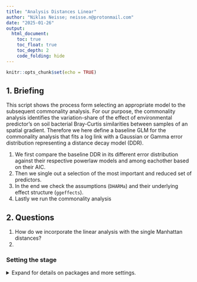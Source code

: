 ```yaml
---
title: "Analysis Distances Linear"
author: "Niklas Neisse; neisse.n@protonmail.com"
date: "2025-01-26"
output: 
  html_document:
    toc: true
    toc_float: true
    toc_depth: 2
    code_folding: hide
---
```


```r
knitr::opts_chunk$set(echo = TRUE)
```

## 1. Briefing

This script shows the process form selecting an appropriate model to the subsequent commonality analysis. For our purpose, the commonality analysis identifies the variation-share of the effect of environmental predictor's on soil bacterial Bray-Curtis similarities between samples of an spatial gradient. Therefore we here define a baseline GLM for the commonality analysis that fits a log link with a Gaussian or Gamma error distribution representing a distance decay model (DDR). 

1. We first compare the baseline DDR in its different error distribution against their respective powerlaw models and among eachother based on their AIC.
2. Then we single out a selection of the most important and reduced set of predictors.
3. In the end we check the assumptions (`DHARMa`) and their underlying effect structure (`ggeffects`). 
4. Lastly we run the commonality analysis


## 2. Questions 
1. How do we incorporate the linear analysis with the single Manhattan distances?
2. 



### Setting the stage 

<details>
  <summary>Expand for details on packages and more settings.</summary>

The following packages are required: `tidyverse`, `vegan`, `glmm.hp`, `partR2`, `skimr`, `MASS`, `DHARMa` , `ggeffects`, `glmmTMB`, `lme4`, `glmm.hp`, `pscl`

```r
#### Setting the stage ####
# Remove all objects in the global environment
# rm(list = ls()) 

# Set seed for reproducibility
set.seed(100) 

# Set directory pathways
dir_data <- 'path/to/N24_space_mic_dispersal/data/'
dir_resu <- 'path/to/N24_space_mic_dispersal/results/'

# Define CRAN packages
.cran_packages <- c(
  'tidyverse', 'glmm.hp',  'skimr', 'viridis', 'vegan',  'car', 
  'ggeffects', 'corrplot', 'lme4',  'partR2',  'DHARMa', 'MASS',
  'patchwork', 'glmm.hp',  'pscl',  'ggExtra', 'janitor', 'eulerr') 

# Define Bioconductor packages: 
#  other bioconductor packages include: 
#  'dada2', 'phyloseq', 'DECIPHER', 'phangorn'
# .bioc_packages <- c('phyloseq')  

# Install missing CRAN packages
.inst <- .cran_packages %in% installed.packages() 
if(any(!.inst)) {
  install.packages(.cran_packages[!.inst]) 
}

# # Check if Bioconductor packages are installed
# .inst <- .bioc_packages %in% installed.packages() 
# if(any(!.inst)) {
#   # Source Bioconductor installation script
#   source("http://bioconductor.org/biocLite.R") 
#   # Install missing Bioconductor packages without asking for confirmation
#   biocLite(.bioc_packages[!.inst], ask = F) 
# }

# Load required packages
#  add if necessary: ', .bioc_packages'
invisible(sapply(c(.cran_packages), require, character.only = TRUE))
invisible(sapply(c(.cran_packages), function(pkg) {
  # Check if the package is loaded
  is_loaded <- isNamespaceLoaded(pkg)
  
  # Get the package version
  version <- as.character(packageVersion(pkg))  # Convert version to character
  
  # Print the result
  cat(pkg, "Loaded:", is_loaded, "- Version:", version, "\n")
}))
 
```
```r
dir_wd   <- file.path('C:', 'code', 'BEO_DDR')
dir_data <- file.path(dir_wd, 'data')
dir_resu <- file.path(dir_wd, 'output')
```


## 3 Data  
The dataset `dissected` contains the distances between each sample in terms of bacterial composition (Bray-Curtis), plant composition (Bray-Curtis), plant traits (Euclidean), and physio-chemical soil properties (Euclidean). A summary of the dataset is shown below.

Side notes: 

1. For our models, we work with B.-C. similarities, meaning that values closer to 1 indicate greater similarity in bacterial community assembly among the samples.

2. Since stepwise forward selection, a crucial stop of our predictor selection using the `step()` function, cannot handle missing values, we omit these observations in the df `dist_nona_df`, reducing the total by about 100 data points to 1,275.

<details>
  <summary>Expand for data summary.</summary>

```r
## Load the data
distances_df <- read.csv(file.path(dir_data, 'distances_df.csv')) %>% 
  # changing dissimilarity to similarity to match distance decay model
  mutate(bac_bray_dis   = .$bac_bray,
         plant_bray_dis = .$plant_bray,
         bac_bray       = 1-.$bac_bray,
         plant_bray     = 1-.$plant_bray,
         coor_haver_log = log(.$coor_haver+0.001))

skim(distances_df)

# Remove rows with any missing values from the data frame
dist_nona_df <- na.omit(distances_df)

# Only the 4 processes
# names(dist_nona_df)
dist_4way_df <- dist_nona_df %>% 
  dplyr::select('dist_bin', 'bac_bray',
                'coor_haver_log', 'coor_haver', 
                'plant_bray', 'p_trait_eucl', 'physchem_eucl')


```
</details>

#### 3.2.1 Correlation in predictors
On the path to our model we first checked for any correlations of the explanatory variables.  

<details>
  <summary>Expand for explanatory variable correlation plot.</summary>
```r
# names(dist_nona_df)

corrplot(cor(dist_4way_df[
  c('coor_haver_log', 
    'plant_bray', 'p_trait_eucl', 'physchem_eucl')]), 
  type = "upper", method = "square", diag = FALSE, 
  addCoef.col = "white", number.cex = .7,
  tl.srt = 45, tl.cex = 1, tl.offset = 1)


corrplot(cor(dist_nona_df[c(
  'p_trait_eucl', 
  'pt_biomass_manh', 'pt_cov_bare_manh', 'pt_cov_litter_manh', 
  'pt_cov_moss_manh', 'pt_cov_senesc_manh', 'pt_sla_manh')]), 
         type = "upper", method = "square", diag = FALSE, 
         addCoef.col = "white", number.cex = .7,
         tl.srt = 45, tl.cex = 1, tl.offset = 1)


corrplot(cor(dist_nona_df[c(
  'physchem_eucl', 
  'pc_c_manh', 'pc_cnr_manh', 'pc_n_manh', 
  'pc_ph_manh', 'pc_soil_moist_manh')]), 
         type = "upper", method = "square", diag = FALSE, 
         addCoef.col = "white", number.cex = .7,
         tl.srt = 45, tl.cex = 1, tl.offset = 1)

```

## 4. Models 
### 4.1 Model Structure
We construct a generalized linear model to describe the effects of predictors representing environmental selection processes and dispersal on the differences in bacterial communities between observations, using a log link function.

Two sets of models are presented. The first set follows a Gaussian error distribution, while the second set follows a Gamma distribution. Within each set, we compare a model with a normal distance predictor to a power-law model with a log-transformed distance predictor.

```r
# names(dist_nona_df)

# glm_4w_gaus_1
glm_4w_gaus_1 <- glm(formula = bac_bray ~
                       coor_haver + plant_bray + p_trait_eucl + physchem_eucl,
                     family = gaussian(link = "log"), data = dist_nona_df, 
                     na.action = na.exclude)
sum_glm_4w_gaus_1 <- summary(glm_4w_gaus_1)

# glm_4w_gaus_2
glm_4w_gaus_2 <- glm(formula = bac_bray ~
                       coor_haver_log + plant_bray + p_trait_eucl + physchem_eucl, 
                     family = gaussian(link = "log"), data = dist_nona_df, 
                     na.action = na.exclude)
sum_glm_4w_gaus_2 <- summary(glm_4w_gaus_2)

# glm_4w_gamm_1
glm_4w_gamm_1 <- glm(formula = bac_bray ~
                        coor_haver + plant_bray + p_trait_eucl + physchem_eucl, 
                     family = Gamma(link = "log"), data = dist_nona_df, 
                     na.action = na.exclude)
sum_glm_4w_gamm_1 <- summary(glm_4w_gamm_1)

# glm_4w_gamm_2
glm_4w_gamm_2 <- glm(formula = bac_bray ~
                       coor_haver_log + plant_bray + p_trait_eucl + physchem_eucl, 
                     family = Gamma(link = "log"), data = dist_nona_df, 
                     na.action = na.exclude)
sum_glm_4w_gamm_2 <- summary(glm_4w_gamm_2)


```


Comparing the AIC values indicates that the Gamma error distribution with the log-transformed distance as a predictor explains the most variation in the soil bacteria. Therefore, we base all subsequent analyses on this model.





```r
data.frame(
  model          = c(
    rep("GLM", 4)),
  id       = c(
    rep("4way",4)),
  fam         = c(
    c(rep("Gaus",2), rep("Gamm",2))),
  Power_law      = c(
    rep(c("-", "+"),2)),
  aic            = c(
    sum_glm_4w_gaus_1$aic,
    sum_glm_4w_gaus_2$aic,
    sum_glm_4w_gamm_1$aic,
    sum_glm_4w_gamm_2$aic),
  `0 deviance`  = c(
    sum_glm_4w_gaus_1$null.deviance,
    sum_glm_4w_gaus_2$null.deviance,
    sum_glm_4w_gamm_1$null.deviance,
    sum_glm_4w_gamm_2$null.deviance),
  `0 df`        = c(
    sum_glm_4w_gaus_1$df.null,
    sum_glm_4w_gaus_2$df.null,
    sum_glm_4w_gamm_1$df.null,
    sum_glm_4w_gamm_2$df.null),
  `res deviance` = c(
    sum_glm_4w_gaus_1$deviance,
    sum_glm_4w_gaus_2$deviance,
    sum_glm_4w_gamm_1$deviance,
    sum_glm_4w_gamm_2$deviance),
  `res df`     = c(
    sum_glm_4w_gaus_1$df.residual,
    sum_glm_4w_gaus_2$df.residual,
    sum_glm_4w_gamm_1$df.residual,
    sum_glm_4w_gamm_2$df.residual)) %>% 
  arrange(.$aic)
```

#### 4.3 Bidirectional predictor selection

```r
# Alpha, intercept only model
glm_gamm_4way_a <- glm(formula = bac_bray ~ 1,
                      family = Gamma(link = "log"), data = dist_nona_df, 
                      na.action = na.exclude)

# Omega, all predictors with their interactions
glm_gamm_4way_o <- glm(formula = bac_bray ~
                       coor_haver_log * plant_bray * p_trait_eucl * physchem_eucl, 
                       family = Gamma(link = "log"), data = dist_nona_df, 
                       na.action = na.exclude)

# Bidirectional predictor selection 
glm_gamm_4way_step <- step(glm_gamm_4way_a,
                        scope = list(
                          lower = glm_gamm_4way_a, upper = glm_gamm_4way_o), 
                        direction = "both", na.action = na.exclude)
```

The bi-directional selection suggests that the interaction of the physico-chemical euclidean distance and the plant abundance Bray-Curtis distance is important for the model. Furthermore, the plant traits do not seem contribute to the models fit.

Nevertheless we include the plant traits in our model to make it directly compatible to our variance partitioning. The full 4-way model structure is the following:

```r
# Specifying the final 4way model
glm_4w_gamm2 <- glm(formula = bac_bray ~
                      physchem_eucl + coor_haver_log + 
                      plant_bray + p_trait_eucl + 
                      physchem_eucl:plant_bray, 
                    family = Gamma(link = "log"), 
                    data = dist_nona_df, 
                    na.action = na.exclude)

summary(glm_4w_gamm2)
pR2(glm_4w_gamm2)


```




## 6. Assumptions

using `simulateResiduals` and `plotResiduals`

```r
sim_out_4w_gamm2 <- DHARMa::simulateResiduals(
  fittedModel = glm_4w_gamm2, plot = F)
plot(sim_out_4w_gamm2)
testOutliers(glm_4w_gamm2)
plotResiduals(sim_out_4w_gamm2, form = dist_nona_df$physchem_eucl)
plotResiduals(sim_out_4w_gamm2, form = dist_nona_df$coor_haver_log)
plotResiduals(sim_out_4w_gamm2, form = dist_nona_df$plant_bray)
plotResiduals(sim_out_4w_gamm2, form = dist_nona_df$p_trait_eucl)

```

### 6.1 Effect plots

```r
predict_response(glm_gamm_seln3)
predict_response(glm_gamm_seln3, terms = c("predictor_main", "predictor_color"))
```




```r
pred_res_4w_gamm2  <- predict_response(glm_4w_gamm2)

plot(predict_response(glm_4w_gamm2, terms = c("physchem_eucl", "plant_bray")),
     show_data = T)

plot(predict_response(glm_4w_gamm2, terms = c("coor_haver_log", "physchem_eucl")),
     show_data = T)

plot(predict_response(glm_4w_gamm2, terms = c("plant_bray", "coor_haver_log")),
     show_data = T)

plot(predict_response(glm_4w_gamm2, terms = c("p_trait_eucl", "coor_haver_log")), 
     show_data = T)


```


## Communality analysis 

R2m (marginal R²): variance explained by fixed effects only.
R2c (conditional R²): variance explained by both fixed and random effects. As I don't have any random effect they are the same. 

Regarding the family of the estimations:
lognormal is the best:
1. it explains the most variance, thus the model fit is very good.
2. the assumption of a right-skewed response is met 
3. the assumption of no 0 values is met


Estimations:
Unique:	        The variance explained uniquely by that predictor.
Average.share:	Mean shared contribution across all model permutations.
Individual:   	Sum of Unique + Average.share (total importance).
I.perc(%):    	Percentage of total R² accounted for by this variable.

A negative unique value (e.g., -0.0005) indicates essentially no unique contribution, possibly due to multicollinearity or noise.



```r
ca_4w <- glmm.hp::glmm.hp(glm_4w_gamm2, type = "adjR2", commonality = T)
ca_4w_T <- glmm.hp::glmm.hp(glm_4w_gamm2, type = "adjR2", commonality = F)
glmm.hp::plot.glmmhp(ca_4w_T)
ca_4w_T
ca_4w

fit <- euler(c(
  "A"       = 0.1513, # physchem_eucl
  "B"       = 0.0884, # coor_haver_log
  "C"       = 0.0068, # plant_bray
  "D"       = 0.0000, # p_trait_eucl
  "E"       = 0.0113, # physchem_eucl:plant_bray
  "A&B"     = 0.1497,
  "A&C"     = 0.0274,
  "A&D"     = 0.0002,
  "A&E"     = 0.0129,
  "A&B&C"   = 0.1557,
  "A&B&D"   = 0.0006,
  "A&C&D"   = 0.0006,
  "B&C&D"   = 0.0001,
  "A&B&E"   = 0.0949,
  "B&B&E"   = 0.0093,
  "A&D&E"   = 0.0002,
  "A&B&C&D" = 0.0025,
  "B&C&D&E" = 0.0002
))

fit2 <- euler(c(
  "A"       = 0.151, # physchem_eucl
  "B"       = 0.088, # coor_haver_log
  "C"       = 0.007, # plant_bray
#  "D"       = 0.000, # p_trait_eucl
  "E"       = 0.011, # physchem_eucl:plant_bray
  "A&B"     = 0.150,
  "A&C"     = 0.027,
#  "A&D"     = 0.000,
  "A&E"     = 0.013,
  "A&B&C"   = 0.156,
  "A&B&D"   = 0.001,
  "A&C&D"   = 0.001,
#  "B&C&D"   = 0.000,
  "A&B&E"   = 0.095,
  "B&B&E"   = 0.009,
#  "A&D&E"   = 0.000,
  "A&B&C&D" = 0.003
#  "B&C&D&E" = 0.000
))

mod_ca_eu <- euler(c(
  "A"       = 0.15, # physchem_eucl
  "B"       = 0.09, # coor_haver_log
  "C"       = 0.01, # plant_bray
  "E"       = 0.01, # physchem_eucl:plant_bray
  "A&B"     = 0.15,
  "A&C"     = 0.03,
  "A&E"     = 0.01,
  "A&B&C"   = 0.16,
  "A&B&E"   = 0.10,
  "B&B&E"   = 0.01
))

p_ca_eu <- plot(mod_ca_eu,
     quantities = TRUE,
     fills = list(fill = viridis::viridis(4), alpha = 0.6),
     labels = list(font = 2),
     main = "Variance Partitioning (Euler Diagram)")

# ggsave(plot = p_ca_eu, paste0(dir_resu, "ca_eu.png"), width = 5.5, height = 6, dpi = 300)

0.01/2 + 0.1/3 + 0.15/2 + 0.16/3+ 0.03/2
0.01/2 + 0.1/3 + 0.15/2 + 0.16/3+ 0/2 
0.16/3 + 0.03/2 
0.01/2 + 0.01/2 + 0.1/3

```


```r
# # Define metrics
# mod_ca_metrics <- c("Unique", "Average.share", "Individual", "I.perc(%)")
# mod_ca_n_metrics <- length(mod_ca_metrics)
# mod_ca_n_perm <- 10000
# set.seed(123)
# 
# # Step 1: Observed values for all metrics
# mod_ca_observed_all <- ca_4w_T$lognormal[, mod_ca_metrics]
# 
# # Step 2: Null array (3D) to store permutations for all metrics
# mod_ca_null_distributions <- array(
#   NA, dim = c(nrow(mod_ca_observed_all), mod_ca_n_perm, mod_ca_n_metrics),
#   dimnames = list(rownames(mod_ca_observed_all), NULL, mod_ca_metrics))
# 
# # Step 3: Permutation loop
# for (i in 1:mod_ca_n_perm) {
#   # Permute the response variable
#   dist_4way_df$mod_ca_bac_bray_perm <- sample(dist_4way_df$bac_bray)
#   
#   # Fit model with permuted response
#   mod_ca_perm_result <- glmm.hp(
#     glm(
#       formula = mod_ca_bac_bray_perm ~ physchem_eucl + coor_haver_log + 
#         plant_bray + p_trait_eucl + physchem_eucl:plant_bray,
#       family = Gamma(link = "log"),
#       data = dist_4way_df,
#       na.action = na.exclude),
#     type = "adjR2")
#   
#   # Store values for each metric
#   for (m in mod_ca_metrics) {
#     mod_ca_null_distributions[, i, m] <- mod_ca_perm_result$lognormal[, m]
#   }
# }
# 
# # Step 4: Compute p-values for all metrics
# mod_ca_results_list <- list()
# 
# for (m in mod_ca_metrics) {
#   mod_ca_observed_vals <- mod_ca_observed_all[, m]
#   mod_ca_null_matrix   <- mod_ca_null_distributions[, , m]
#   
#   # Compute p-values
#   mod_ca_p_vals <- sapply(1:length(mod_ca_observed_vals), function(i) {
#     mean(mod_ca_null_matrix[i, ] >= mod_ca_observed_vals[i], na.rm = TRUE)
#     })
#   
#   # Compute mean of null distribution
#   mod_ca_null_means <- rowMeans(mod_ca_null_matrix, na.rm = TRUE)
#   
#   # Create result data frame
#   mod_ca_results_df <- data.frame(
#     variable   = rownames(mod_ca_observed_all),
#     observed   = mod_ca_observed_vals,
#     null_mean  = mod_ca_null_means,
#     p_value    = mod_ca_p_vals)
#   
#   mod_ca_results_list[[m]] <- mod_ca_results_df
# }
# 
# write.csv(as.data.frame.table(mod_ca_null_distributions, responseName = "value") %>%
#   rename(variable = Var1, permutation = Var2, metric = Var3) %>%
#   mutate(permutation = as.integer(permutation)),
#   file.path(dir_data, paste0('mod_ca_perm_all_10000.csv')))
# 
# bind_rows(mod_ca_results_list, .id = "metric") %>% as.data.frame() %>% 
#   write.csv(file.path(dir_data, paste0('mod_ca_perm_res_all_10000.csv')),
#             row.names = F)

mod_ca_list_all_10000_df <- read.csv(
  file.path(dir_data, paste0('mod_ca_perm_all_10000.csv')))


mod_ca_results_all_10000_df <- read.csv(
  file.path(dir_data, paste0('mod_ca_perm_res_all_10000.csv')))

```



### 7. Plots

#### Distance Decaly Relation
```r
# Create a new data frame with a range of values for 'coor_haver_log'
p_dist_range <- seq(
  min(dist_nona_df$coor_haver_log), 
  max(dist_nona_df$coor_haver_log), length.out = 100)

# Create a new data frame with these values and the other variables fixed 
p_dist_ndata <- data.frame(
  coor_haver_log = p_dist_range,
  physchem_eucl  = mean(dist_nona_df$physchem_eucl, na.rm = TRUE), 
  plant_bray     = mean(dist_nona_df$plant_bray, na.rm = TRUE),  
  p_trait_eucl   = mean(dist_nona_df$p_trait_eucl, na.rm = TRUE) 
)

# Predict the response using the glm model
p_dist_pred <- predict(
  glm_4w_gamm2, 
  newdata = p_dist_ndata,
  # Return the standard errors
  se.fit = TRUE, 
  # Prediction on the scale of the link function (log scale for Gamma)
  type = "link"    
)

# Convert the predictions from log scale back to the original scale (if using Gamma with log link)
p_dist_pred_values <- exp(p_dist_pred$fit)

# Calculate the upper and lower bounds for the 95% confidence interval
p_dist_upper <- exp(p_dist_pred$fit + 1.96 * p_dist_pred$se.fit)
p_dist_lower <- exp(p_dist_pred$fit - 1.96 * p_dist_pred$se.fit)

# Add the predictions and confidence intervals to the new_data
p_dist_ndata <- p_dist_ndata %>%
  mutate(
    predicted = p_dist_pred_values,
    upper_bound = p_dist_upper,
    lower_bound = p_dist_lower
  )

# names(dist_4way_df)

dist_4way_df %>% 
  group_by(dist_bin) %>% 
  summarise(n())

# Plot the effect of distance on bacterial bray 
# Estimates are from the 4way model
# predictions with mean for the other predictors
# showing the 95% Confidence interval
ggp_ddr_4w <- ggplot() +
  geom_point(
    data = dist_4way_df, 
    aes(y = bac_bray, x = coor_haver_log, color = as.factor(dist_bin)),
    alpha = 0.5
  ) +
  scale_color_manual(
    values = c('#B33C00', '#00B382', '#0072B2'),
    labels = c(
      'Within Plot\n   n = 48', 
      'Within Site\n   n = 577', 
      'Between Sites\n   n = 650'),
    # Change shape 
    guide = guide_legend(override.aes = list(shape = 15, linetype = 1))
    ) + 
  geom_line(
    data = p_dist_ndata, 
    aes(y = predicted, x = coor_haver_log), color = "#4F4F4F"
  ) +
  geom_ribbon(
    data = p_dist_ndata,
    aes(x = coor_haver_log, ymin = lower_bound, ymax = upper_bound), 
    fill = "black", alpha = 0.2
  ) +
  scale_x_continuous(
    limits = c(0, 14),
    breaks = seq(0, 14, by = 2),
    guide = guide_axis(minor.ticks = T)
    ) +
  scale_y_continuous(
    limits       = c(0, 0.8),
    breaks       = seq(0, 0.8, by = .2),
    guide = guide_axis(minor.ticks = T),
    labels = scales::number_format(accuracy = c(1, 0.1, 0.1, 0.1))
    ) +  
  theme_classic() +
  labs(
    title = "Distance Decay Realation",
    subtitle = "Effect of Distance on Soil Bacterial Similarity",
    x = "Distance (m, log scale)",
    y = "Soil bacterial Bray-Curtis\nsimilarity index",
    caption = "Distance Decay Relationship of the soil bacterial commnunity: Based on glm with Gamma(link = 'log'). \n Shaded area represents the 95% Confidence Interval for predictions. Point show raw data.",
    color = "Distance Categories"
  ) +
  theme(
    plot.title    = element_text(hjust = 0.1, vjust = 1.5),  
    plot.subtitle = element_text(hjust = 0.1, vjust = 2),  
    plot.caption  = element_text(hjust = 0),
    legend.position   = c(0.8, 0.82),
    legend.title      = element_text('Distance bin', size = 11),
    legend.key.height = unit(0.4, "cm"), 
    legend.key.width  = unit(1.2, "cm"), 
    legend.text       = element_text(size = 10), 
    panel.grid.minor = element_line(
      color = "lightgray", linetype = "dotted", size = 0.5),
    axis.text.x  = element_text(color = "black", size = 10),
    axis.text.y  = element_text(color = "black", size = 10),
    axis.title.y = element_text(size = 13, margin = margin(r = 10)),
    axis.title.x = element_text(size = 12.5, margin = margin(t = 10)) 
  ) + 
  annotate("text", x = 1, y = 0, label = paste("n =", nrow(dist_4way_df)), 
           size = 3.5, color = "black")

ggp_ddr_4w 

ggp_ddr_4w_hist <- ggMarginal(ggp_ddr_4w, 
           type = "histogram", 
           groupFill = TRUE,
           col = "white")


# ggsave(plot = ggp_ddr_4w, paste0(dir_resu, "/ddr_4w.png"), width = 5.5, height = 6, dpi = 300)

# ggsave(plot = ggp_ddr_4w_hist, paste0(dir_resu, "/ddr_4w_hist.png"), width = 5.5, height = 6, dpi = 300)

```
```r

hist(dist_4way_df$bac_bray)
hist(log(dist_4way_df$bac_bray))

min(dist_4way_df$bac_bray)
max(dist_4way_df$bac_bray)


dist_4way_df %>% 
  filter(dist_bin == 1) %>% 
  arrange(bac_bray)

dist_4way_df %>% 
  filter(dist_bin == 1) %>%
  skim()

p_dist_ndata
exp(p_dist_ndata$coor_haver_log[1])
p_dist_ndata$predicted[1] - p_dist_ndata$lower_bound[1]
p_dist_ndata$predicted[1] - p_dist_ndata$upper_bound[1]




dist_4way_df %>% 
  filter(bac_bray <= quantile(dist_4way_df$bac_bray, 0.05)[[1]]) %>% 
  group_by(dist_bin) %>% 
  summarise(n())

dist_4way_df %>% 
  filter(bac_bray <= quantile(dist_4way_df$bac_bray, 0.05)[[1]]) %>% 
  arrange(bac_bray)


dist_4way_df %>% 
  filter(bac_bray == min(bac_bray))



dist_4way_df %>% 
  filter(physchem_eucl >= quantile(physchem_eucl, 0.90)[[1]]) %>% 
  group_by(dist_bin) %>% 
  summarise(n())

53 / (53 + 11)
91 / (91 + 37)

```


##### Effect plot 3 panel
```r
# Create a new data frame with these values and the other variables fixed 
p_pc_ndata <- data.frame(
  # New sequence to predict over
  physchem_eucl  = seq(min(dist_4way_df$physchem_eucl),
                       max(dist_4way_df$physchem_eucl), length.out = 100),
  coor_haver_log = mean(dist_4way_df$coor_haver_log, na.rm = TRUE), 
  plant_bray     = mean(dist_4way_df$plant_bray, na.rm = TRUE),  
  p_trait_eucl   = mean(dist_4way_df$p_trait_eucl, na.rm = TRUE) 
)

# Predict the response using the glm model
p_pc_pred <- predict(
  glm_4w_gamm2, 
  newdata = p_pc_ndata,
  # Return the standard errors
  se.fit = TRUE, 
  # Prediction on the scale of the link function (log scale for Gamma)
  type = "link"    
)

# Add the predictions and confidence intervals to the new_data
p_pc_ndata <- p_pc_ndata %>%
  mutate(
    # Log scale back to the original scale (if using Gamma with log link)
    predicted   = exp(p_pc_pred$fit),
    # 95% CI
    upper_bound = exp(p_pc_pred$fit + 1.96 * p_pc_pred$se.fit),
    lower_bound = exp(p_pc_pred$fit - 1.96 * p_pc_pred$se.fit)
  )

# names(dist_4way_df)

# Plot the effect of distance on bacterial bray 
# Estimates are from the 4way model
# predictions with mean for the other predictors
# showing the 95% Confidence interval
ggp_4w_pc <- ggplot() +
  geom_point(
    data = dist_4way_df, 
    aes(y = bac_bray, x = physchem_eucl, color = as.factor(dist_bin)),
    alpha = 0.5
  ) +
  scale_color_manual(
    values = c('#B33C00', '#00B382', '#0072B2'),
    labels = c("Within Plot", "Within Site", "Among Sites"),
    # Change shape 
    guide = guide_legend(override.aes = list(shape = 15, linetype = 1))
    ) + 
  geom_line(
    data = p_pc_ndata, 
    aes(y = predicted, x = physchem_eucl), color = "#4F4F4F"
  ) +
  geom_ribbon(
    data = p_pc_ndata,
    aes(x = physchem_eucl, ymin = lower_bound, ymax = upper_bound), 
    fill = "black", alpha = 0.2
  ) +
  scale_x_continuous(
    limits = c(0, round(max(
        dist_4way_df$physchem_eucl), digits = 0))
    ) +
  scale_y_continuous(
    limits       = c(0, 0.8),
    breaks       = seq(0, 1, by = .2),
    guide = guide_axis(minor.ticks = T)
    ) +  
  theme_classic() +
  labs(
    x = "Physio-chemical NP\nEuclidean",
    y = "Soil bacterial Bray-Curtis similarity index",
  ) +
  theme(
    plot.title = element_text(hjust = 0.1, vjust = 1.5),  
    plot.subtitle = element_text(hjust = 0.1, vjust = 2),  
    plot.caption = element_text(hjust = 0),
    legend.position = "none", 
    # Grid lines
    panel.grid.minor = element_line(
      color = "lightgray", linetype = "dotted", size = 0.5),
    axis.text.x  = element_text(color = "black", size = 10),
    axis.text.y  = element_text(color = "black", size = 10),
    axis.title.y = element_text(size = 13, margin = margin(r = 10)),
    axis.title.x = element_text(size = 12.5, margin = margin(t = 10)) 
  )

ggp_4w_pc

# ggsave(plot = ggp_4w_pc, paste0(dir_resu, "ddr_4w_pc.png"), width = 5.5, height = 6, dpi = 300)

```


```r
# Create a new data frame with these values and the other variables fixed 
p_pb_ndata <- data.frame(
  # New sequence to predict over
  plant_bray     = seq(min(dist_4way_df$plant_bray),
                       max(dist_4way_df$plant_bray), length.out = 100),
  coor_haver_log = mean(dist_4way_df$coor_haver_log, na.rm = TRUE), 
  physchem_eucl  = mean(dist_4way_df$physchem_eucl , na.rm = TRUE),  
  p_trait_eucl   = mean(dist_4way_df$p_trait_eucl  , na.rm = TRUE) 
)

# Predict the response using the glm model
p_pb_pred <- predict(
  glm_4w_gamm2, 
  newdata = p_pb_ndata,
  # Return the standard errors
  se.fit = TRUE, 
  # Prediction on the scale of the link function (log scale for Gamma)
  type = "link"    
)

# Add the predictions and confidence intervals to the new_data
p_pb_ndata <- p_pb_ndata %>%
  mutate(
    # Log scale back to the original scale (if using Gamma with log link)
    predicted   = exp(p_pb_pred$fit),
    # 95% CI
    upper_bound = exp(p_pb_pred$fit + 1.96 * p_pb_pred$se.fit),
    lower_bound = exp(p_pb_pred$fit - 1.96 * p_pb_pred$se.fit)
  )

# names(dist_4way_df)

# Plot the effect of plant bray on bacterial bray 
# Estimates are from the 4way model
# predictions with mean for the other predictors
# showing the 95% Confidence interval
ggp_4w_pb <- ggplot() +
  geom_point(
    data = dist_4way_df, 
    aes(y = bac_bray, x = plant_bray, color = as.factor(dist_bin)),
    alpha = 0.5
  ) +
  scale_color_manual(
    values = c('#B33C00', '#00B382', '#0072B2'),
    labels = c("Within Plot", "Within Site", "Among Sites"),
    # Change shape 
    guide = guide_legend(override.aes = list(shape = 15, linetype = 1))
    ) + 
  geom_line(
    data = p_pb_ndata, 
    aes(y = predicted, x = plant_bray), color = "#4F4F4F"
  ) +
  geom_ribbon(
    data = p_pb_ndata,
    aes(x = plant_bray, ymin = lower_bound, ymax = upper_bound), 
    fill = "black", alpha = 0.2
  ) +
  scale_x_continuous(
    limits = c(0, round(max(
        dist_4way_df$plant_bray), digits = 0)),
    breaks = c(0, 0.25, 0.5, 0.75, 1),
    labels = scales::number_format(accuracy = c(1, 0.01, 0.1, 0.01, 1))
    ) +
  scale_y_continuous(
    limits       = c(0, 0.8),
    breaks       = seq(0, 1, by = .2),
    guide = guide_axis(minor.ticks = T)
#    minor_breaks = seq(0, 1, by = .1)
    ) +  
  theme_classic() +
  labs(
    x = "Plant Abundance\nBray-Curtis similarity",
    y = "Soil bacterial Bray-Curtis similarity index"
  ) +
  theme(
    plot.title = element_text(hjust = 0.1, vjust = 1.5),  
    plot.subtitle = element_text(hjust = 0.1, vjust = 2),  
    plot.caption = element_text(hjust = 0),
    legend.position = "none",
    legend.title = element_text('Distance bin'), 
    # Grid lines
    panel.grid.minor = element_line(
      color = "lightgray", linetype = "dotted", size = 0.5),
    axis.text.y  = element_blank(),
    axis.text.x = element_text(color = "black", size = 10),  
    axis.title.y = element_blank(),
    axis.title.x = element_text (size = 12.5, margin = margin(t = 10)), 
    axis.ticks.y = element_blank()
  )

ggp_4w_pb

# ggsave(plot = ggp_4w_pb, paste0(dir_resu, "ddr_4w_pb.png"), width = 5.5, height = 6, dpi = 300)

```



```r
# Create a new data frame with these values and the other variables fixed 
p_pt_ndata <- data.frame(
  # New sequence to predict over
  p_trait_eucl   = seq(min(dist_4way_df$p_trait_eucl),
                       max(dist_4way_df$p_trait_eucl), length.out = 100),
  coor_haver_log = mean(dist_4way_df$coor_haver_log, na.rm = TRUE), 
  physchem_eucl  = mean(dist_4way_df$physchem_eucl , na.rm = TRUE),  
  plant_bray     = mean(dist_4way_df$plant_bray    , na.rm = TRUE) 
)

# Predict the response using the glm model
p_pt_pred <- predict(
  glm_4w_gamm2, 
  newdata = p_pt_ndata,
  # Return the standard errors
  se.fit = TRUE, 
  # Prediction on the scale of the link function (log scale for Gamma)
  type = "link"    
)

# Add the predictions and confidence intervals to the new_data
p_pt_ndata <- p_pt_ndata %>%
  mutate(
    # Log scale back to the original scale (if using Gamma with log link)
    predicted   = exp(p_pt_pred$fit),
    # 95% CI
    upper_bound = exp(p_pt_pred$fit + 1.96 * p_pt_pred$se.fit),
    lower_bound = exp(p_pt_pred$fit - 1.96 * p_pt_pred$se.fit)
  )

# names(dist_4way_df)

# Plot the effect of distance on bacterial bray 
# Estimates are from the 4way model
# predictions with mean for the other predictors
# showing the 95% Confidence interval
ggp_4w_pt <- ggplot() +
  geom_point(
    data = dist_4way_df, 
    aes(y = bac_bray, x = p_trait_eucl, color = as.factor(dist_bin)),
    alpha = 0.5
  ) +
  scale_color_manual(
    values = c('#B33C00', '#00B382', '#0072B2'),
    labels = c("Within Plot", "Within Site", "Among Sites"),
    # Change shape 
    guide = guide_legend(override.aes = list(shape = 15, linetype = 1))
    ) + 
  geom_line(
    data = p_pt_ndata, 
    aes(y = predicted, x = p_trait_eucl), color = "#4F4F4F"
  ) +
  geom_ribbon(
    data = p_pt_ndata,
    aes(x = p_trait_eucl, ymin = lower_bound, ymax = upper_bound), 
    fill = "black", alpha = 0.2
  ) +
  scale_x_continuous(
    limits = c(0, round(max(
        dist_4way_df$p_trait_eucl), digits = 0)),
    breaks = c(0, 2.5, 5, 7.5),
    labels = scales::number_format(accuracy = c(1, 0.1, 1, 0.1))
    ) +
  scale_y_continuous(
    limits       = c(0, 0.8),
    breaks       = seq(0, 1, by = .2),
    guide = guide_axis(minor.ticks = T)
#    minor_breaks = seq(0, 1, by = .1)
    ) +  
  theme_classic() +
  labs(
    x = "Plant traits\nEuclidean",
    y = "Soil bacterial Bray-Curtis similarity index"
  ) +
  theme(
    plot.title    = element_text(hjust = 0.1, vjust = 1.5),  
    plot.subtitle = element_text(hjust = 0.1, vjust = 2),  
    plot.caption  = element_text(hjust = 0),
    legend.position   = c(0.7, 0.92),
    legend.title      = element_blank(),
    legend.key.height = unit(0.4, "cm"), 
    legend.key.width  = unit(1.2, "cm"), 
    legend.text       = element_text(size = 11),
    # Grid lines
    panel.grid.minor = element_line(
      color = "lightgray", linetype = "dotted", size = 0.5),
    axis.text.y  = element_blank(),
    axis.text.x  = element_text (color = "black", size = 10),  
    axis.title.y = element_blank(),
    axis.title.x = element_text (size = 12.5, margin = margin(t = 10)), 
    axis.ticks.y = element_blank()
  )

ggp_4w_pt

# ggsave(plot = ggp_4w_pt, paste0(dir_resu, "ddr_4w_pt.png"), width = 5.5, height = 6, dpi = 300)

```


```r
ggp_4w_3p <- ggp_4w_pc + ggp_4w_pb + ggp_4w_pt + 
  plot_layout(ncol = 3) +  
  plot_annotation(
    title = "Effect plots - model predictions",
    subtitle = "4-way glm gamma log-link",
    # tag_levels = "A"
  )

ggp_4w_3p
# ggsave(plot = ggp_4w_3p, paste0(dir_resu, "ddr_4w_3p.png"), width = 15, height = 6, dpi = 300)
```




## Chapter 2 - Sublements
### Analysis of linear physio-chemical distances

#### Introduction

Physio-chemical properties of soil are very known to have a great influence on the soil micro-biome. Here we show how the individual differences of each soil property between sample affect the difference in Bray-Curtis dissimilarity of the soil bacteria rather than their combined effect as one Euclidean distance. 

#### Data
We have the same format of data where every sample is pair with each other and given one value that encompass the differences. Here we what to know the effect of pH, water content, nitrogen, carbon, and CN ratio on the bacterial community. 


<details>
  <summary>Expand for data summary.</summary>

```r
# names(dist_nona_df)
dist_pc_df <-  dist_nona_df %>% 
  dplyr::select(c(id, id2, bac_bray, coor_haver, coor_haver_log, 
           pc_c_manh, pc_cnr_manh, pc_n_manh, pc_ph_manh, pc_soil_moist_manh))
skim(dist_pc_df)

```
</details>

#### Model

We compare yet again a `Gamma` against a `Gaussian` distribution and 

```r
# names(dist_pc_df)

# Gaussian
# without powerlaw
glm_pc_gau1 <- glm(
  bac_bray ~ coor_haver +
    pc_c_manh + pc_cnr_manh + pc_n_manh + pc_ph_manh + pc_soil_moist_manh,
  family = gaussian(link = "log"),
  data = dist_pc_df, na.action = na.exclude)
sum_glm_pc_gau1 <- summary(glm_pc_gau1)
# with powerlaw
glm_pc_gau2 <- glm(
  bac_bray ~ coor_haver_log + 
    pc_c_manh + pc_cnr_manh + pc_n_manh + pc_ph_manh + pc_soil_moist_manh,
  family = gaussian(link = "log"),
  data = dist_pc_df, na.action = na.exclude)
sum_glm_pc_gau2 <- summary(glm_pc_gau2)

# Gamma
# without powerlaw
glm_pc_gam1 <- glm(
  bac_bray ~ coor_haver +
    pc_c_manh + pc_cnr_manh + pc_n_manh + pc_ph_manh + pc_soil_moist_manh,
  family = Gamma(link = "log"),
  data = dist_pc_df, na.action = na.exclude)
sum_glm_pc_gam1 <- summary(glm_pc_gam1)
# with powerlaw
glm_pc_gam2 <- glm(
  bac_bray ~ coor_haver_log + 
    pc_c_manh + pc_cnr_manh + pc_n_manh + pc_ph_manh + pc_soil_moist_manh,
  family = Gamma(link = "log"),
  data = dist_pc_df, na.action = na.exclude)
sum_glm_pc_gam2 <- summary(glm_pc_gam2)

```

Summary of the models showing the AIC, our ceteria to judge the best fit for further analysis. Yet again the Gamma distribution with the log transformed distance metrics performes the best. 

```r
data.frame(
  model          = c(
    rep("GLM", 4)),
  id       = c(
    rep("4way",4)),
  fam         = c(
    c(rep("Gaus",2), rep("Gamm",2))),
  Power_law      = c(
    rep(c("-", "+"),2)),
  aic            = c(
    sum_glm_pc_gau1$aic,
    sum_glm_pc_gau2$aic,
    sum_glm_pc_gam1$aic,
    sum_glm_pc_gam2$aic),
  `deviance0`  = c(
    sum_glm_pc_gau1$null.deviance,
    sum_glm_pc_gau2$null.deviance,
    sum_glm_pc_gam1$null.deviance,
    sum_glm_pc_gam2$null.deviance),
  `df0`        = c(
    sum_glm_pc_gau1$df.null,
    sum_glm_pc_gau2$df.null,
    sum_glm_pc_gam1$df.null,
    sum_glm_pc_gam2$df.null),
  `res deviance` = c(
    sum_glm_pc_gau1$deviance,
    sum_glm_pc_gau2$deviance,
    sum_glm_pc_gam1$deviance,
    sum_glm_pc_gam2$deviance),
  `res df`     = c(
    sum_glm_pc_gau1$df.residual,
    sum_glm_pc_gau2$df.residual,
    sum_glm_pc_gam1$df.residual,
    sum_glm_pc_gam2$df.residual)) %>% 
  arrange(.$aic)
```


#### 4.3 Bidirectional predictor selection

```r
# Alpha, intercept only model
glm_pc_gam2_a <- glm(
  bac_bray ~ 1,
  family = Gamma(link = "log"),
  data = dist_pc_df, na.action = na.exclude)

# Omega, all predictors with their interactions
glm_pc_gam2_o <- glm(
  bac_bray ~ coor_haver_log * 
    pc_c_manh * pc_cnr_manh * pc_n_manh * pc_ph_manh * pc_soil_moist_manh,
  family = Gamma(link = "log"),
  data = dist_pc_df, na.action = na.exclude)

# Bidirectional predictor selection 
glm_pc_gam2_step <- step(
  glm_pc_gam2_a, 
  scope = list(lower = glm_pc_gam2_a, upper = glm_pc_gam2_o), 
  direction = "both", na.action = na.exclude)
```


Nevertheless we include the plant traits in our model to make it directly compatible to our variance partitioning. The full 4-way model structure is the following:

```r
# Specifying the final 4way model
glm_pc <- glm(
  formula = bac_bray ~ 
    pc_ph_manh + pc_c_manh + coor_haver_log + pc_n_manh + pc_cnr_manh +
    pc_ph_manh:coor_haver_log + pc_ph_manh:pc_c_manh + 
    pc_c_manh:pc_n_manh + pc_ph_manh:pc_cnr_manh + pc_ph_manh:pc_n_manh + 
    pc_ph_manh:pc_c_manh:pc_n_manh, 
  family = Gamma(link = "log"), 
  data = dist_nona_df, na.action = na.exclude)

summary(glm_pc)
```


### Effect plots

```r
predict_response(glm_pc)
predict_response(glm_pc, terms = c("predictor_main", "predictor_color"))
```




```r
# names(dist_pc_df)
pred_res_glm_pc  <- predict_response(glm_pc)

plot(predict_response(
  glm_pc, terms = c("coor_haver_log", "pc_ph_manh")),
     show_data = T)

plot(predict_response(
  glm_pc, terms = c("pc_ph_manh", "coor_haver_log")),
     show_data = T)

plot(predict_response(
  glm_pc, terms = c("pc_c_manh", "coor_haver_log")),
     show_data = T)

plot(predict_response(
  glm_pc, terms = c("pc_n_manh", "coor_haver_log")),
     show_data = T)

plot(predict_response(
  glm_pc, terms = c("pc_cnr_manh", "coor_haver_log")),
     show_data = T)


```